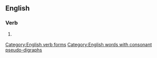 ==English==

===Verb===
{{head|en|verb forms}}

# {{context|obsolete|lang=en}} {{past of|upheave}}
#: {{rfquotek|Geoffrey Chaucer}}

[[Category:English verb forms]]
[[Category:English words with consonant pseudo-digraphs]]